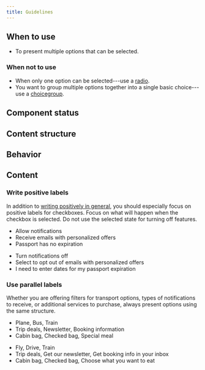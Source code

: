 ```yaml
---
title: Guidelines
---
```



<ReactExample name="Checkbox" />

## When to use

- To present multiple options that can be selected.

### When not to use

- When only one option can be selected---use a [radio](/components/input/radio/).
- You want to group multiple options together into a single basic choice---use a [choicegroup](/components/input/choicegroup/).

## Component status

<ComponentStatus component="Checkbox" />

## Content structure

<FigmaFile
  file="4QJZqvBvRrLu6t9mwObCkA"
  node="0%3A199"
  alt="Label: works best when short; checkbox controller: indicates the state, which can be selected or not; info text: adds more explanation to the label and can contain a link, usually 'learn more' or similar."
/>

## Behavior

<SupportProgressiveDisclosureSnippet />

<Guidelines type="do" title="Progressive disclosure">


<FigmaFile
  file="fannvRpkOJK6uxxT33EKaa"
  node="76%3A1005"
  alt="A checkbox with additional info with a link to descriptions."
/>
<FigmaFile
  file="fannvRpkOJK6uxxT33EKaa"
  node="77%3A0"
  alt="A checkbox with a very, very long paragraph of description as additional info."
/>
</Guidelines>


## Content

### Write positive labels

In addition to [writing positively in general](/content/voice-tone/passionate/#use-positive-language),
you should especially focus on positive labels for checkboxes.
Focus on what will happen when the checkbox is selected.
Do not use the selected state for turning off features.

<GuidelinesSideBySide>


<Do>


- Allow notifications
- Receive emails with personalized offers
- Passport has no expiration

</Do>


<Dont>


- Turn notifications off
- Select to opt out of emails with personalized offers
- I need to enter dates for my passport expiration

</Dont>
</GuidelinesSideBySide>


### Use parallel labels

Whether you are offering filters for transport options, types of notifications to receive, or additional services to purchase, always present options using the same structure.

<GuidelinesSideBySide>


<Do>


- Plane, Bus, Train
- Trip deals, Newsletter, Booking information
- Cabin bag, Checked bag, Special meal

</Do>


<Dont>


- Fly, Drive, Train
- Trip deals, Get our newsletter, Get booking info in your inbox
- Cabin bag, Checked bag, Choose what you want to eat

</Dont>
</GuidelinesSideBySide>

